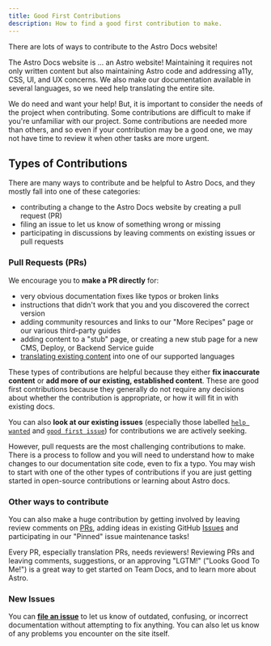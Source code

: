 ```yaml
---
title: Good First Contributions
description: How to find a good first contribution to make.
---
```

There are lots of ways to contribute to the Astro Docs website! 

The Astro Docs website is ... an Astro website! Maintaining it requires not only written content but also maintaining Astro code and addressing a11y, CSS, UI, and UX concerns. We also make our documentation available in several languages, so we need help translating the entire site.

We do need and want your help! But, it is important to consider the needs of the project when contributing. Some contributions are difficult to make if you're unfamiliar with our project. Some contributions are needed more than others, and so even if your contribution may be a good one, we may not have time to review it when other tasks are more urgent.

## Types of Contributions

There are many ways to contribute and be helpful to Astro Docs, and they mostly fall into one of these categories:

- contributing a change to the Astro Docs website by creating a pull request (PR)
- filing an issue to let us know of something wrong or missing
- participating in discussions by leaving comments on existing issues or pull requests 

### Pull Requests (PRs)

We encourage you to **make a PR directly** for:

- very obvious documentation fixes like typos or broken links
- instructions that didn't work that you and you discovered the correct version
- adding community resources and links to our "More Recipes" page or our various third-party guides
- adding content to a "stub" page, or creating a new stub page for a new CMS, Deploy, or Backend Service guide
- [translating existing content](/guides/i18n/) into one of our supported languages

These types of contributions are helpful because they either **fix inaccurate content** or **add more of our existing, established content**. These are good first contributions because they generally do not require any decisions about whether the contribution is appropriate, or how it will fit in with existing docs.

You can also **look at our existing issues** (especially those labelled [`help wanted`](https://github.com/withastro/docs/issues?q=is:open+is:issue+label:%22help+wanted%22) and [`good first issue`](https://github.com/withastro/docs/issues?q=is:open+is:issue+label:%22good+first+issue%22)) for contributions we are actively seeking.

However, pull requests are the most challenging contributions to make. There is a process to follow and you will need to understand how to make changes to our documentation site code, even to fix a typo. You may wish to start with one of the other types of contributions if you are just getting started in open-source contributions or learning about Astro docs.

### Other ways to contribute

You can also make a huge contribution by getting involved by leaving review comments on [PRs](https://github.com/withastro/docs/pulls), adding ideas in existing GitHub [Issues](https://github.com/withastro/docs/issues) and participating in our "Pinned" issue maintenance tasks! 

Every PR, especially translation PRs, needs reviewers! Reviewing PRs and leaving comments, suggestions, or an approving "LGTM!" ("Looks Good To Me!") is a great way to get started on Team Docs, and to learn more about Astro.


### New Issues

You can [**file an issue**](/first-time/file-an-issue/) to let us know of outdated, confusing, or incorrect documentation without attempting to fix anything. You can also let us know of any problems you encounter on the site itself.








